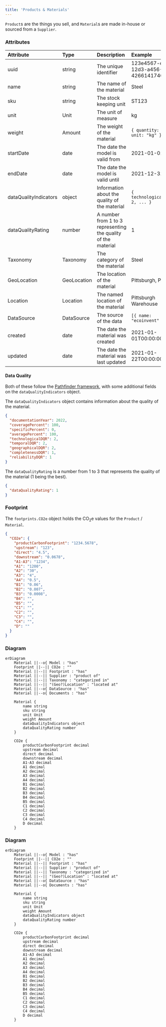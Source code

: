 ```yaml
---
title: 'Products & Materials'
---
```


`Product`s are the things you sell, and `Material`s are made in-house or sourced from a `Supplier`.

### Attributes
| Attribute             | Type        | Description                                                   | Example                              |
|:----------------------|:------------|:--------------------------------------------------------------|:-------------------------------------|
| uuid                  | string      | The unique identifier                                         | 123e4567-e89b-12d3-a456-426614174000 |
| name                  | string      | The name of the material                                      | Steel                                |
| sku                   | string      | The stock keeping unit                                        | ST123                                |
| unit                  | Unit        | The unit of measure                                           | kg                                   |
| weight                | Amount      | The weight of the material                                    | `{ quantity: 100, unit: "kg" }`      |
| startDate             | date        | The date the model is valid from                              | 2021-01-01                           |
| endDate               | date        | The date the model is valid until                             | 2021-12-31                           |
| dataQualityIndicators | object      | Information about the quality of the material                 | `{ technologicalDQR: 2, ... }`       |
| dataQualityRating     | number      | A number from 1 to 3 representing the quality of the material | 1                                    |
| Taxonomy              | Taxonomy    | The category of the material                                  | Steel                                |
| GeoLocation           | GeoLocation | The location of the material                                  | Pittsburgh, PA                       |
| Location              | Location    | The named location of the material                            | Pittsburgh Warehouse                 |
| DataSource            | DataSource  | The source of the data                                        | `[{ name: "ecoinvent" }]`            |
| created               | date        | The date the material was created                             | 2021-01-01T00:00:00.000Z             |
| updated               | date        | The date the material was last updated                        | 2021-01-22T00:00:00.000Z             |

#### Data Quality
Both of these follow the [Pathfinder framework](https://wbcsd.github.io/tr/2023/data-exchange-protocol-20231207/#dt-dataqualityindicators),
with some additional fields on the `dataQualityIndicators` object.

The `dataQualityIndicators` object contains information about the quality of the material.
```json
{
  "documentationYear": 2022,
  "coveragePercent": 100,
  "specificPercent": 0,
  "averagePercent": 100,
  "technologicalDQR": 2,
  "temporalDQR": 2,
  "geographicalDQR": 2,
  "completenessDQR": 1,
  "reliabilityDQR": 1
}
```

The `dataQualityRating` is a number from 1 to 3 that represents the quality of the material (1 being the best).
```json
{
  "dataQualityRating": 1
}
```

### Footprint
The `footprints.CO2e` object holds the CO<sub>2</sub>e values for the `Product` / `Material`.
```json
{
  "CO2e": {
    "productCarbonFootprint": "1234.5678",
    "upstream": "123",
    "direct": "4.5",
    "downstream": "0.0678",
    "A1-A3": "1234",
    "A1": "1200",
    "A2": "30",
    "A3": "4",
    "A4": "0.5",
    "B1": "0.06",
    "B2": "0.007",
    "B3": "0.0008",
    "B4": "",
    "B5": "",
    "C1": "",
    "C2": "",
    "C3": "",
    "C4": "",
    "D": ""
  }
}
```

### Diagram
```mermaid
erDiagram
    Material ||--o{ Model : "has"
    Footprint ||--|| CO2e : ""
    Material ||--|| Footprint : "has"
    Material ||--|| Supplier : "product of"
    Material ||--|| Taxonomy : "categorized in"
    Material ||--|| "(Geo?)Location" : "located at"
    Material ||--o{ DataSource : "has"
    Material ||--o{ Documents : "has"

    Material {
        name string
        sku string
        unit Unit
        weight Amount
        dataQualityIndicators object
        dataQualityRating number
    }

    CO2e {
        productCarbonFootprint decimal
        upstream decimal
        direct decimal
        downstream decimal
        A1-A3 decimal
        A1 decimal
        A2 decimal
        A3 decimal
        A4 decimal
        B1 decimal
        B2 decimal
        B3 decimal
        B4 decimal
        B5 decimal
        C1 decimal
        C2 decimal
        C3 decimal
        C4 decimal
        D decimal
    }
```

### Diagram
```mermaid
erDiagram
    Material ||--o{ Model : "has"
    Footprint ||--|| CO2e : ""
    Material ||--|| Footprint : "has"
    Material ||--|| Supplier : "product of"
    Material ||--|| Taxonomy : "categorized in"
    Material ||--|| "(Geo?)Location" : "located at"
    Material ||--o{ DataSource : "has"
    Material ||--o{ Documents : "has"

    Material {
        name string
        sku string
        unit Unit
        weight Amount
        dataQualityIndicators object
        dataQualityRating number
    }

    CO2e {
        productCarbonFootprint decimal
        upstream decimal
        direct decimal
        downstream decimal
        A1-A3 decimal
        A1 decimal
        A2 decimal
        A3 decimal
        A4 decimal
        B1 decimal
        B2 decimal
        B3 decimal
        B4 decimal
        B5 decimal
        C1 decimal
        C2 decimal
        C3 decimal
        C4 decimal
        D decimal
    }
```

